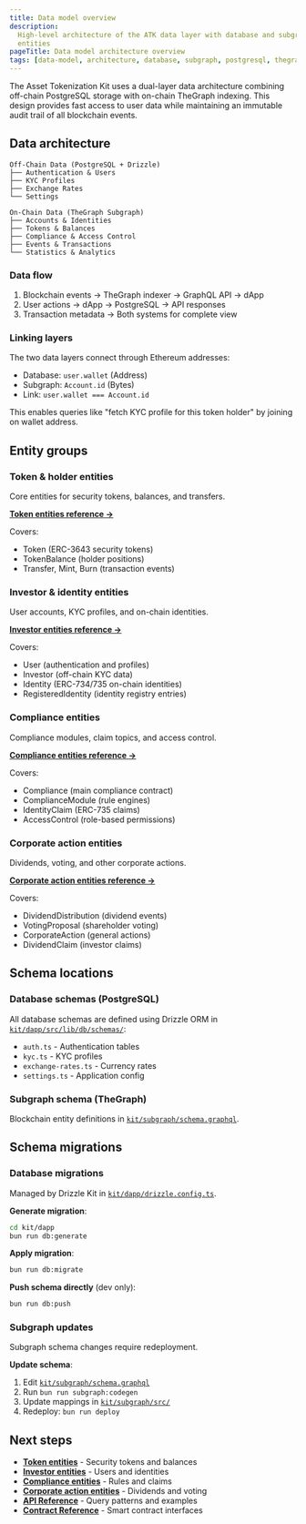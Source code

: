 ```yaml
---
title: Data model overview
description:
  High-level architecture of the ATK data layer with database and subgraph
  entities
pageTitle: Data model architecture overview
tags: [data-model, architecture, database, subgraph, postgresql, thegraph]
---
```


The Asset Tokenization Kit uses a dual-layer data architecture combining
off-chain PostgreSQL storage with on-chain TheGraph indexing. This design
provides fast access to user data while maintaining an immutable audit trail of
all blockchain events.

## Data architecture

```
Off-Chain Data (PostgreSQL + Drizzle)
├── Authentication & Users
├── KYC Profiles
├── Exchange Rates
└── Settings

On-Chain Data (TheGraph Subgraph)
├── Accounts & Identities
├── Tokens & Balances
├── Compliance & Access Control
├── Events & Transactions
└── Statistics & Analytics
```

### Data flow

1. Blockchain events → TheGraph indexer → GraphQL API → dApp
2. User actions → dApp → PostgreSQL → API responses
3. Transaction metadata → Both systems for complete view

### Linking layers

The two data layers connect through Ethereum addresses:

- Database: `user.wallet` (Address)
- Subgraph: `Account.id` (Bytes)
- Link: `user.wallet === Account.id`

This enables queries like "fetch KYC profile for this token holder" by joining
on wallet address.

## Entity groups

### Token & holder entities

Core entities for security tokens, balances, and transfers.

**[Token entities reference →](/developer-guides/data-model/entity-token)**

Covers:

- Token (ERC-3643 security tokens)
- TokenBalance (holder positions)
- Transfer, Mint, Burn (transaction events)

### Investor & identity entities

User accounts, KYC profiles, and on-chain identities.

**[Investor entities reference →](/developer-guides/data-model/entity-investor)**

Covers:

- User (authentication and profiles)
- Investor (off-chain KYC data)
- Identity (ERC-734/735 on-chain identities)
- RegisteredIdentity (identity registry entries)

### Compliance entities

Compliance modules, claim topics, and access control.

**[Compliance entities reference →](/developer-guides/data-model/entity-compliance)**

Covers:

- Compliance (main compliance contract)
- ComplianceModule (rule engines)
- IdentityClaim (ERC-735 claims)
- AccessControl (role-based permissions)

### Corporate action entities

Dividends, voting, and other corporate actions.

**[Corporate action entities reference →](/developer-guides/data-model/entity-corporate-actions)**

Covers:

- DividendDistribution (dividend events)
- VotingProposal (shareholder voting)
- CorporateAction (general actions)
- DividendClaim (investor claims)

## Schema locations

### Database schemas (PostgreSQL)

All database schemas are defined using Drizzle ORM in
[`kit/dapp/src/lib/db/schemas/`](https://github.com/settlemint/asset-tokenization-kit/tree/main/kit/dapp/src/lib/db/schemas):

- `auth.ts` - Authentication tables
- `kyc.ts` - KYC profiles
- `exchange-rates.ts` - Currency rates
- `settings.ts` - Application config

### Subgraph schema (TheGraph)

Blockchain entity definitions in
[`kit/subgraph/schema.graphql`](https://github.com/settlemint/asset-tokenization-kit/blob/main/kit/subgraph/schema.graphql).

## Schema migrations

### Database migrations

Managed by Drizzle Kit in
[`kit/dapp/drizzle.config.ts`](https://github.com/settlemint/asset-tokenization-kit/blob/main/kit/dapp/drizzle.config.ts).

**Generate migration**:

```bash
cd kit/dapp
bun run db:generate
```

**Apply migration**:

```bash
bun run db:migrate
```

**Push schema directly** (dev only):

```bash
bun run db:push
```

### Subgraph updates

Subgraph schema changes require redeployment.

**Update schema**:

1. Edit
   [`kit/subgraph/schema.graphql`](https://github.com/settlemint/asset-tokenization-kit/blob/main/kit/subgraph/schema.graphql)
2. Run `bun run subgraph:codegen`
3. Update mappings in
   [`kit/subgraph/src/`](https://github.com/settlemint/asset-tokenization-kit/tree/main/kit/subgraph/src)
4. Redeploy: `bun run deploy`

## Next steps

- **[Token entities](/developer-guides/data-model/entity-token)** - Security
  tokens and balances
- **[Investor entities](/developer-guides/data-model/entity-investor)** - Users
  and identities
- **[Compliance entities](/developer-guides/data-model/entity-compliance)** -
  Rules and claims
- **[Corporate action entities](/developer-guides/data-model/entity-corporate-actions)** -
  Dividends and voting
- **[API Reference](/developer-guides/api-integration/api-reference)** - Query
  patterns and examples
- **[Contract Reference](/developer-guides/smart-contracts/contract-reference)** -
  Smart contract interfaces
